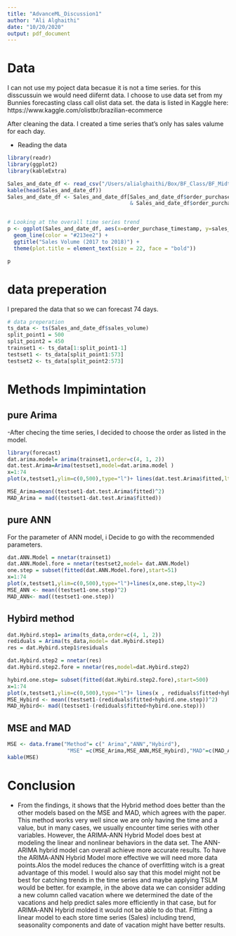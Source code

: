 ```yaml
---
title: "AdvanceML_Discussion1"
author: "Ali Alghaithi"
date: "10/20/2020"
output: pdf_document
---
```



# Data
I can not use my poject data becasue it is not a time series. for this disscussuin we would need diifernt data. I choose to use data set from my Bunnies forecasting class call olist data set. the data is listed in Kaggle here: https://www.kaggle.com/olistbr/brazilian-ecommerce
 
After cleaning the data. I created a time series that's only has sales valume for each day. 

- Reading the data
```r
library(readr)
library(ggplot2)
library(kableExtra)

Sales_and_date_df <- read_csv("/Users/alialghaithi/Box/BF_Class/BF_Midterm/Sales_and_date_df.csv")
kable(head(Sales_and_date_df))
Sales_and_date_df <- Sales_and_date_df[Sales_and_date_df$order_purchase_timestamp >= as.Date('2017-01-01') 
                                       & Sales_and_date_df$order_purchase_timestamp < as.Date('2018-08-01'),]


# Looking at the overall time series trend
p <- ggplot(Sales_and_date_df, aes(x=order_purchase_timestamp, y=sales_volume)) +
  geom_line(color = "#213ee2") + 
  ggtitle("Sales Volume (2017 to 2018)") +
  theme(plot.title = element_text(size = 22, face = "bold"))

p
```

# data preperation

I prepared the data that so we can forecast 74 days.
```r
# data preperation 
ts_data <- ts(Sales_and_date_df$sales_volume)
split_point1 = 500
split_point2 = 450
trainset1 <- ts_data[1:split_point1-1]
testset1 <- ts_data[split_point1:573]
testset2 <- ts_data[split_point2:573]
```



# Methods Impimintation 
##  pure Arima
-After checing the time series, I decided to choose the order as listed in the model. 
```r
library(forecast)
dat.arima.model= arima(trainset1,order=c(4, 1, 2))
dat.test.Arima=Arima(testset1,model=dat.arima.model )
x=1:74
plot(x,testset1,ylim=c(0,500),type="l")+ lines(dat.test.Arima$fitted,lty=2)

MSE_Arima=mean((testset1-dat.test.Arima$fitted)^2)
MAD_Arima = mad((testset1-dat.test.Arima$fitted))
```



## pure ANN
For the parameter of ANN model, i Decide to go with the recommended parameters.
```r
dat.ANN.Model = nnetar(trainset1)
dat.ANN.Model.fore = nnetar(testset2,model= dat.ANN.Model)
one.step = subset(fitted(dat.ANN.Model.fore),start=51)
x=1:74
plot(x,testset1,ylim=c(0,500),type="l")+lines(x,one.step,lty=2)
MSE_ANN <- mean((testset1-one.step)^2)
MAD_ANN<- mad((testset1-one.step))
```


## Hybird method 

```r
dat.Hybird.step1= arima(ts_data,order=c(4, 1, 2))
rediduals = Arima(ts_data,model= dat.Hybird.step1)
res = dat.Hybird.step1$residuals

dat.Hybird.step2 = nnetar(res)
dat.Hybird.step2.fore = nnetar(res,model=dat.Hybird.step2)

hybird.one.step= subset(fitted(dat.Hybird.step2.fore),start=500)
x=1:74
plot(x,testset1,ylim=c(0,500),type="l")+ lines(x , rediduals$fitted+hybird.one.step,lty=2)
MSE_Hybird <- mean((testset1-(rediduals$fitted+hybird.one.step))^2)
MAD_Hybird<- mad((testset1-(rediduals$fitted+hybird.one.step)))
```
##  MSE and MAD
```r
MSE <- data.frame("Method"= c(" Arima","ANN","Hybird"),
                   "MSE" =c(MSE_Arima,MSE_ANN,MSE_Hybird),"MAD"=c(MAD_Arima,MAD_ANN,MAD_Hybird))
kable(MSE)
```
# Conclusion 

- From the findings, it shows that the Hybrid method does better than the other models based on the MSE and MAD, which agrees with the paper. This method works very well since we are only having the time and a value, but in many cases, we usually encounter time series with other variables. However, the ARIMA‐ANN Hybrid Model does best at modeling the linear and nonlinear behaviors in the data set. The ANN-ARIMA hybrid model can overall achieve more accurate results. To have the ARIMA‐ANN Hybrid Model more effective we will need more data points.Alos the model reduces the chance of overfitting witch is a great advantage of this model.  I would also say that this model might not be best for catching trends in the time series and maybe applying TSLM would be better. for example, in the above data we can consider adding a new column called vacation where we determined the date of the vacations and help predict sales more efficiently in that case, but for  ARIMA‐ANN Hybrid molded it would not be able to do that. Fitting a linear model to each store time series (Sales) including trend, seasonality components and date of vacation might have better results.



